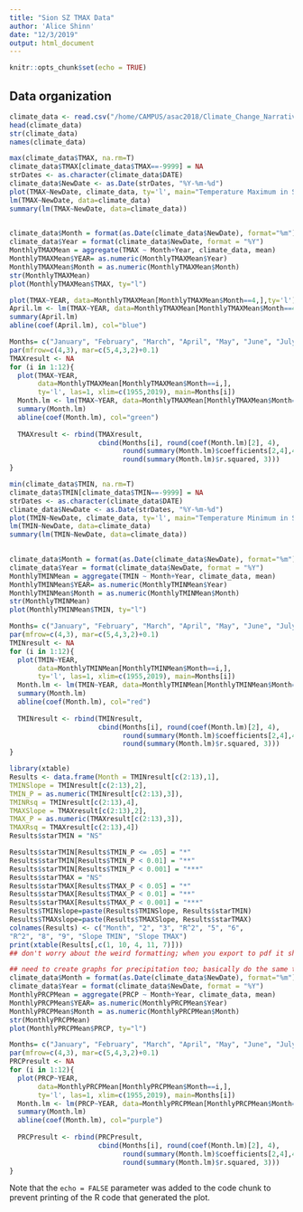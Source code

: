```yaml
---
title: "Sion SZ TMAX Data"
author: 'Alice Shinn'
date: "12/3/2019"
output: html_document
---
```


```r
knitr::opts_chunk$set(echo = TRUE)
```

## Data organization

```r
climate_data <- read.csv("/home/CAMPUS/asac2018/Climate_Change_Narratives/student_folders/Shinn/Shinn_Sion_Data_REAL.csv")
head(climate_data)
str(climate_data)
names(climate_data)


```
``` r
max(climate_data$TMAX, na.rm=T)
climate_data$TMAX[climate_data$TMAX==-9999] = NA
strDates <- as.character(climate_data$DATE)
climate_data$NewDate <- as.Date(strDates, "%Y-%m-%d")
plot(TMAX~NewDate, climate_data, ty='l', main="Temperature Maximum in Sion, SZ between 1955-2019")
lm(TMAX~NewDate, data=climate_data)
summary(lm(TMAX~NewDate, data=climate_data))
        
```

```r
climate_data$Month = format(as.Date(climate_data$NewDate), format="%m")
climate_data$Year = format(climate_data$NewDate, format = "%Y")
MonthlyTMAXMean = aggregate(TMAX ~ Month+Year, climate_data, mean)
MonthlyTMAXMean$YEAR= as.numeric(MonthlyTMAXMean$Year)
MonthlyTMAXMean$Month = as.numeric(MonthlyTMAXMean$Month)
str(MonthlyTMAXMean)
plot(MonthlyTMAXMean$TMAX, ty="l")

```

``` r
plot(TMAX~YEAR, data=MonthlyTMAXMean[MonthlyTMAXMean$Month==4,],ty='l')
April.lm <- lm(TMAX~YEAR, data=MonthlyTMAXMean[MonthlyTMAXMean$Month==4,])
summary(April.lm)
abline(coef(April.lm), col="blue")
```

```r
Months= c("January", "February", "March", "April", "May", "June", "July", "August", "September", "October", "November", "December")
par(mfrow=c(4,3), mar=c(5,4,3,2)+0.1)
TMAXresult <- NA
for (i in 1:12){
  plot(TMAX~YEAR,
       data=MonthlyTMAXMean[MonthlyTMAXMean$Month==i,],
       ty='l', las=1, xlim=c(1955,2019), main=Months[i])
  Month.lm <- lm(TMAX~YEAR, data=MonthlyTMAXMean[MonthlyTMAXMean$Month==i,])
  summary(Month.lm)
  abline(coef(Month.lm), col="green")
  
  TMAXresult <- rbind(TMAXresult,
                      cbind(Months[i], round(coef(Month.lm)[2], 4), 
                            round(summary(Month.lm)$coefficients[2,4],4),
                            round(summary(Month.lm)$r.squared, 3)))
}
```

``` r
min(climate_data$TMIN, na.rm=T)
climate_data$TMIN[climate_data$TMIN==-9999] = NA
strDates <- as.character(climate_data$DATE)
climate_data$NewDate <- as.Date(strDates, "%Y-%m-%d")
plot(TMIN~NewDate, climate_data, ty='l', main="Temperature Minimum in Sion, SZ between 1955-2019")
lm(TMIN~NewDate, data=climate_data)
summary(lm(TMIN~NewDate, data=climate_data))
        
```
```r
climate_data$Month = format(as.Date(climate_data$NewDate), format="%m")
climate_data$Year = format(climate_data$NewDate, format = "%Y")
MonthlyTMINMean = aggregate(TMIN ~ Month+Year, climate_data, mean)
MonthlyTMINMean$YEAR= as.numeric(MonthlyTMINMean$Year)
MonthlyTMINMean$Month = as.numeric(MonthlyTMINMean$Month)
str(MonthlyTMINMean)
plot(MonthlyTMINMean$TMIN, ty="l")

```

```r
Months= c("January", "February", "March", "April", "May", "June", "July", "August", "September", "October", "November", "December")
par(mfrow=c(4,3), mar=c(5,4,3,2)+0.1)
TMINresult <- NA
for (i in 1:12){
  plot(TMIN~YEAR,
       data=MonthlyTMINMean[MonthlyTMINMean$Month==i,],
       ty='l', las=1, xlim=c(1955,2019), main=Months[i])
  Month.lm <- lm(TMIN~YEAR, data=MonthlyTMINMean[MonthlyTMINMean$Month==i,])
  summary(Month.lm)
  abline(coef(Month.lm), col="red")
  
  TMINresult <- rbind(TMINresult,
                      cbind(Months[i], round(coef(Month.lm)[2], 4), 
                            round(summary(Month.lm)$coefficients[2,4],4),
                            round(summary(Month.lm)$r.squared, 3)))
}
```

``` r
library(xtable)
Results <- data.frame(Month = TMINresult[c(2:13),1],
TMINSlope = TMINresult[c(2:13),2],
TMIN_P = as.numeric(TMINresult[c(2:13),3]),
TMINRsq = TMINresult[c(2:13),4],
TMAXSlope = TMAXresult[c(2:13),2],
TMAX_P = as.numeric(TMAXresult[c(2:13),3]),
TMAXRsq = TMAXresult[c(2:13),4])
Results$starTMIN = "NS"

Results$starTMIN[Results$TMIN_P <= .05] = "*"
Results$starTMIN[Results$TMIN_P < 0.01] = "**"
Results$starTMIN[Results$TMIN_P < 0.001] = "***"
Results$starTMAX = "NS"
Results$starTMAX[Results$TMAX_P < 0.05] = "*"
Results$starTMAX[Results$TMAX_P < 0.01] = "**"
Results$starTMAX[Results$TMAX_P < 0.001] = "***"
Results$TMINslope=paste(Results$TMINSlope, Results$starTMIN)
Results$TMAXslope=paste(Results$TMAXSlope, Results$starTMAX)
colnames(Results) <- c("Month", "2", "3", "R^2", "5", "6",
"R^2", "8", "9", "Slope TMIN", "Slope TMAX")
print(xtable(Results[,c(1, 10, 4, 11, 7)]))
## don't worry about the weird formatting; when you export to pdf it should assume the form of a LateX table 
```
```r
## need to create graphs for precipitation too; basically do the same thing you've done before to create the same graphs but just for prcp
climate_data$Month = format(as.Date(climate_data$NewDate), format="%m")
climate_data$Year = format(climate_data$NewDate, format = "%Y")
MonthlyPRCPMean = aggregate(PRCP ~ Month+Year, climate_data, mean)
MonthlyPRCPMean$YEAR= as.numeric(MonthlyPRCPMean$Year)
MonthlyPRCPMean$Month = as.numeric(MonthlyPRCPMean$Month)
str(MonthlyPRCPMean)
plot(MonthlyPRCPMean$PRCP, ty="l")
```
```r
Months= c("January", "February", "March", "April", "May", "June", "July", "August", "September", "October", "November", "December")
par(mfrow=c(4,3), mar=c(5,4,3,2)+0.1)
PRCPresult <- NA
for (i in 1:12){
  plot(PRCP~YEAR,
       data=MonthlyPRCPMean[MonthlyPRCPMean$Month==i,],
       ty='l', las=1, xlim=c(1955,2019), main=Months[i])
  Month.lm <- lm(PRCP~YEAR, data=MonthlyPRCPMean[MonthlyPRCPMean$Month==i,])
  summary(Month.lm)
  abline(coef(Month.lm), col="purple")
  
  PRCPresult <- rbind(PRCPresult,
                      cbind(Months[i], round(coef(Month.lm)[2], 4), 
                            round(summary(Month.lm)$coefficients[2,4],4),
                            round(summary(Month.lm)$r.squared, 3)))
}
```

Note that the `echo = FALSE` parameter was added to the code chunk to prevent printing of the R code that generated the plot.
